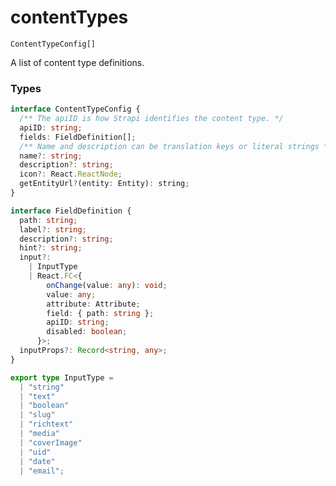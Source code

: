 # contentTypes

`ContentTypeConfig[]`

A list of content type definitions.

### Types

```ts
interface ContentTypeConfig {
  /** The apiID is how Strapi identifies the content type. */
  apiID: string;
  fields: FieldDefinition[];
  /** Name and description can be translation keys or literal strings */
  name?: string;
  description?: string;
  icon?: React.ReactNode;
  getEntityUrl?(entity: Entity): string;
}

interface FieldDefinition {
  path: string;
  label?: string;
  description?: string;
  hint?: string;
  input?:
    | InputType
    | React.FC<{
        onChange(value: any): void;
        value: any;
        attribute: Attribute;
        field: { path: string };
        apiID: string;
        disabled: boolean;
      }>;
  inputProps?: Record<string, any>;
}

export type InputType =
  | "string"
  | "text"
  | "boolean"
  | "slug"
  | "richtext"
  | "media"
  | "coverImage"
  | "uid"
  | "date"
  | "email";
```
